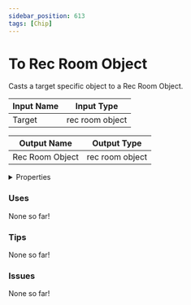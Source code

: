 ```yaml
---
sidebar_position: 613
tags: [Chip]
---
```


# To Rec Room Object

Casts a target specific object to a Rec Room Object.



| Input Name | Input Type |
|-----------|-----------|
| Target | rec room object |

| Output Name | Output Type |
|-----------|-----------|
| Rec Room Object | rec room object |


<details>
  <summary>Properties</summary>
  <div>
    <div>
    <table>
      <thead>
        <tr>
          <th>Is beta required?</th>
          <th>❌</th>
        </tr>
        <tr>
          <th>Is this chip a trolling risk?</th>
          <th>❌</th>
        </tr>
        <tr>
          <th>Chip UUPD</th>
          <th>315a494e-84cc-4e3c-acff-389bb932b5d0</th>
        </tr>
      </thead>
    </table>
    </div>
  </div>
</details>

### Uses

None so far!

### Tips

None so far!

### Issues

None so far!
